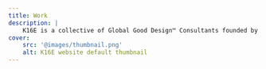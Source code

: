 ```yaml
---
title: Work
description: |
    K16E is a collective of Global Good Design™ Consultants founded by Kabolobari Benakole.
cover:
    src: '@images/thumbnail.png'
    alt: K16E website default thumbnail
---
```


<Title
    title="Build Amazing"
    subtitle="Every time!"
    flipped={ false }
    swapped={ false }
/>
<BlockText tag="div">
    Our edge and prowess come from a unique “eye” on creation and design possessed by kb and shared by every founding member of K16E, Inc.

    Let us know if you see that edge in our work as presented in the following cards. We hope you do. Here you go:
</BlockText>
<Collection
    collection="work"
    title="All work by K16E"
/>